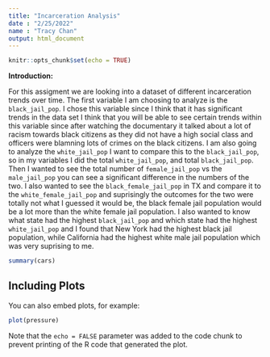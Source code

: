 ```yaml
---
title: "Incarceration Analysis"
date : "2/25/2022"
name : "Tracy Chan"
output: html_document
---
```


```r
knitr::opts_chunk$set(echo = TRUE)
```

**Introduction:**

  For this assigment we are looking into a dataset of different incarceration trends over time. The first variable I am choosing to analyze is the `black_jail_pop`. I chose this variable since I think that it has significant trends in the data set I think that you will be able to see certain trends within this variable since after watching the documentary it talked about a lot of racism towards black citizens as they did not have a high social class and officers were blamning lots of crimes on the black citizens. I am also going to analyze the `white_jail_pop` I want to compare this to the `black_jail_pop`, so in my variables I did the total `white_jail_pop`, and total `black_jail_pop`. Then I wanted to see the total number of `female_jail_pop` vs the `male_jail_pop` you can see a significant difference in the numbers of the two. I also wanted to see the `black_female_jail_pop` in TX and compare it to the `white_female_jail_pop` and suprisingly the outcomes for the two were totally not what I guessed it would be, the black female jail population would be a lot more than the white female jail population. I also wanted to know what state had the highest `black_jail_pop` and which state had the highest `white_jail_pop` and I found that New York had the highest black jail population, while California had the highest white male jail population which was very suprising to me.

```r
summary(cars)
```

## Including Plots

You can also embed plots, for example:

```r
plot(pressure)
```

Note that the `echo = FALSE` parameter was added to the code chunk to prevent printing of the R code that generated the plot.
